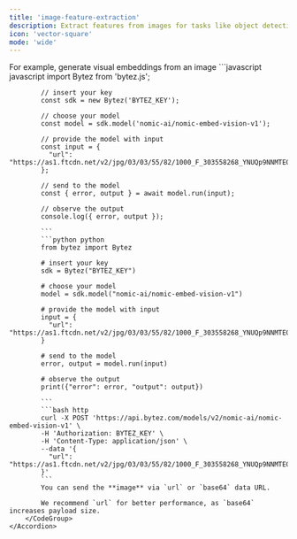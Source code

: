 ```yaml
---
title: 'image-feature-extraction'
description: Extract features from images for tasks like object detection, image classification, and image retrieval
icon: 'vector-square'
mode: 'wide'
---
```


<AccordionGroup>
	<Accordion defaultOpen="true" title="Basic usage">
		For example, generate visual embeddings from an image
		<CodeGroup>
			```javascript javascript
			import Bytez from 'bytez.js';
			
			// insert your key
			const sdk = new Bytez('BYTEZ_KEY');
			
			// choose your model
			const model = sdk.model('nomic-ai/nomic-embed-vision-v1');
			
			// provide the model with input
			const input = {
			  "url": "https://as1.ftcdn.net/v2/jpg/03/03/55/82/1000_F_303558268_YNUQp9NNMTE0X4zrj314mbWcDHd1pZPD.jpg"
			};
			
			// send to the model
			const { error, output } = await model.run(input);
			
			// observe the output
			console.log({ error, output });
			
			```
			```python python
			from bytez import Bytez
			
			# insert your key
			sdk = Bytez("BYTEZ_KEY")
			
			# choose your model
			model = sdk.model("nomic-ai/nomic-embed-vision-v1")
			
			# provide the model with input
			input = {
			  "url": "https://as1.ftcdn.net/v2/jpg/03/03/55/82/1000_F_303558268_YNUQp9NNMTE0X4zrj314mbWcDHd1pZPD.jpg"
			}
			
			# send to the model
			error, output = model.run(input)
			
			# observe the output
			print({"error": error, "output": output})
			
			```
			```bash http
			curl -X POST 'https://api.bytez.com/models/v2/nomic-ai/nomic-embed-vision-v1' \
			-H 'Authorization: BYTEZ_KEY' \
			-H 'Content-Type: application/json' \
			--data '{
			  "url": "https://as1.ftcdn.net/v2/jpg/03/03/55/82/1000_F_303558268_YNUQp9NNMTE0X4zrj314mbWcDHd1pZPD.jpg"
			}'
			```
			You can send the **image** via `url` or `base64` data URL.
			
			We recommend `url` for better performance, as `base64` increases payload size.
		</CodeGroup>
	</Accordion>
</AccordionGroup>